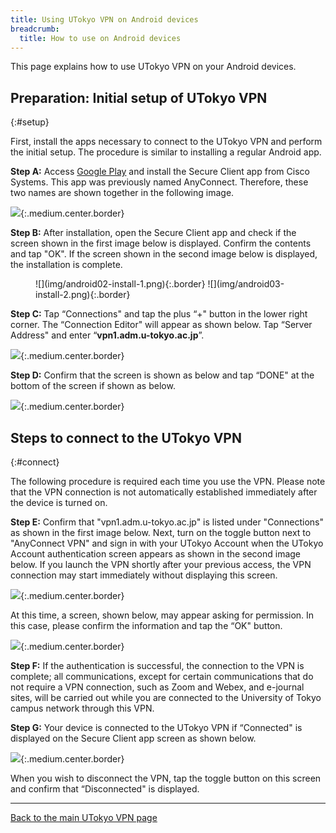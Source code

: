 ```yaml
---
title: Using UTokyo VPN on Android devices
breadcrumb:
  title: How to use on Android devices
---
```


This page explains how to use UTokyo VPN on your Android devices.

<SubpageBeginning />

## Preparation: Initial setup of UTokyo VPN
{:#setup}

First, install the apps necessary to connect to the UTokyo VPN and perform the initial setup. The procedure is similar to installing a regular Android app.

**Step A:** Access [Google Play](https://play.google.com/store/apps/details?id=com.cisco.anyconnect.vpn.android.avf) and install the Secure Client app from Cisco Systems. This app was previously named AnyConnect. Therefore, these two names are shown together in the following image.

![](img/android01-play-store.png){:.medium.center.border}

**Step B:** After installation, open the Secure Client app and check if the screen shown in the first image below is displayed. Confirm the contents and tap "OK". If the screen shown in the second image below is displayed, the installation is complete.

<figure class="gallery">
  ![](img/android02-install-1.png){:.border}
    ![](img/android03-install-2.png){:.border}
</figure>

**Step C:** Tap “Connections" and tap the plus “+" button in the lower right corner. The “Connection Editor" will appear as shown below. Tap “Server Address" and enter “**vpn1.adm.u-tokyo.ac.jp**”.

![](img/android04-connect-editor.png){:.medium.center.border}

**Step D:** Confirm that the screen is shown as below and tap “DONE" at the bottom of the screen if shown as below.

![](img/android05-connect-editing.png){:.medium.center.border}

## Steps to connect to the UTokyo VPN
{:#connect}

The following procedure is required each time you use the VPN. Please note that the VPN connection is not automatically established immediately after the device is turned on.

**Step E:** Confirm that "vpn1.adm.u-tokyo.ac.jp" is listed under "Connections" as shown in the first image below. Next, turn on the toggle button next to "AnyConnect VPN" and sign in with your UTokyo Account when the UTokyo Account authentication screen appears as shown in the second image below. If you launch the VPN shortly after  your previous access, the VPN connection may start immediately without displaying this screen.

![](img/android06-home-finished-setting.png){:.medium.center.border}

At this time, a screen, shown below, may appear asking for permission. In this case, please confirm the information and tap the “OK" button.

![](img/android08-secure-client-verify-window.png){:.medium.center.border}

<HelpMfa />
<HelpSecurityEducation />


**Step F:** If the authentication is successful, the connection to the VPN is complete; all communications, except for certain communications that do not require a VPN connection, such as Zoom and Webex, and e-journal sites, will be carried out while you are connected to the University of Tokyo campus network through this VPN.

**Step G:** Your device is connected to the UTokyo VPN if “Connected" is displayed on the Secure Client app screen as shown below.

![](img/android09-secure-client-connecting.png){:.medium.center.border}

When you wish to disconnect the VPN, tap the toggle button on this screen and confirm that “Disconnected" is displayed.

---

[Back to the main UTokyo VPN page](../)
